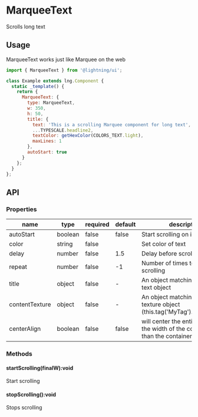 
# MarqueeText

Scrolls long text

## Usage

MarqueeText works just like Marquee on the web

```js
import { MarqueeText } from '@lightning/ui';

class Example extends lng.Component {
  static _template() {
    return {
      MarqueeText: {
        type: MarqueeText,
        w: 350,
        h: 50,
        title: {
          text: 'This is a scrolling Marquee component for long text',
          ...TYPESCALE.headline2,
          textColor: getHexColor(COLORS_TEXT.light),
          maxLines: 1
        },
        autoStart: true
      }
    };
  }
};
```

<Preview>
  <Story id="marqueetext--basic" />
</Preview>

## API

### Properties

name|type|required|default|description
--|--|--|--|--
autoStart|boolean|false|false|Start scrolling on initiation
color|string|false||Set color of text
delay|number|false|1.5|Delay before scrolling starts
repeat|number|false|-1|Number of times to repeat scrolling
title|object|false|-|An object matching Lightning text object
contentTexture|object|false|-|An object matching Lightning texture object (this.tag('MyTag').getTexture())
centerAlign|boolean|false|false|will center the entire texture if the width of the content is less than the container

### Methods

#### startScrolling(finalW):void

Start scrolling

#### stopScrolling():void

Stops scrolling
